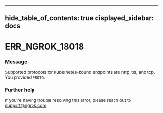

---
hide_table_of_contents: true
displayed_sidebar: docs
---


# ERR_NGROK_18018

### Message
Supported protocols for kubernetes-bound endpoints are http, tls, and tcp. You provided `PROTO`.

<ErrorDetails />



### Further help
If you're having trouble resolving this error, please reach out to [support@ngrok.com](mailto:support@ngrok.com?subject=Help%20with%20ERR_NGROK_18018)

